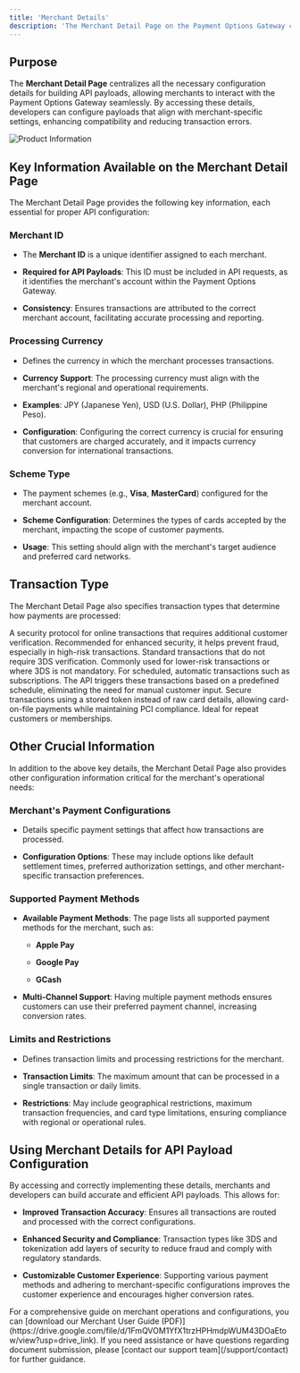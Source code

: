 ```yaml
---
title: 'Merchant Details'
description: 'The Merchant Detail Page on the Payment Options Gateway contains all the essential information required to configure API payloads for transaction processing. This includes unique identifiers, currency preferences, scheme types, transaction types, and other critical details. Understanding these parameters helps ensure that transactions are processed accurately and securely.'
---
```


## **Purpose**

The **Merchant Detail Page** centralizes all the necessary configuration details for building API payloads, allowing merchants to interact with the Payment Options Gateway seamlessly. By accessing these details, developers can configure payloads that align with merchant-specific settings, enhancing compatibility and reducing transaction errors.

![Product Information](/images/flows-productinfo.svg)

## **Key Information Available on the Merchant Detail Page**

The Merchant Detail Page provides the following key information, each essential for proper API configuration:

### **Merchant ID**

* The **Merchant ID** is a unique identifier assigned to each merchant.

* **Required for API Payloads**: This ID must be included in API requests, as it identifies the merchant's account within the Payment Options Gateway.

* **Consistency**: Ensures transactions are attributed to the correct merchant account, facilitating accurate processing and reporting.

### **Processing Currency**

* Defines the currency in which the merchant processes transactions.

* **Currency Support**: The processing currency must align with the merchant's regional and operational requirements.

* **Examples**: JPY (Japanese Yen), USD (U.S. Dollar), PHP (Philippine Peso).

* **Configuration**: Configuring the correct currency is crucial for ensuring that customers are charged accurately, and it impacts currency conversion for international transactions.

### **Scheme Type**

* The payment schemes (e.g., **Visa**, **MasterCard**) configured for the merchant account.

* **Scheme Configuration**: Determines the types of cards accepted by the merchant, impacting the scope of customer payments.

* **Usage**: This setting should align with the merchant's target audience and preferred card networks.

## **Transaction Type**

The Merchant Detail Page also specifies transaction types that determine how payments are processed:

<CardGroup>
  <Card title="3DS (3D Secure)" icon="shield-check">
    A security protocol for online transactions that requires additional customer verification. Recommended for enhanced security, it helps prevent fraud, especially in high-risk transactions.
  </Card>

  <Card title="Non-3DS" icon="lock-open">
    Standard transactions that do not require 3DS verification. Commonly used for lower-risk transactions or where 3DS is not mandatory.
  </Card>

  <Card title="Recurring" icon="calendar">
    For scheduled, automatic transactions such as subscriptions. The API triggers these transactions based on a predefined schedule, eliminating the need for manual customer input.
  </Card>

  <Card title="Tokenized" icon="key">
    Secure transactions using a stored token instead of raw card details, allowing card-on-file payments while maintaining PCI compliance. Ideal for repeat customers or memberships.
  </Card>
</CardGroup>

## **Other Crucial Information**

In addition to the above key details, the Merchant Detail Page also provides other configuration information critical for the merchant's operational needs:

### **Merchant's Payment Configurations**

* Details specific payment settings that affect how transactions are processed.

* **Configuration Options**: These may include options like default settlement times, preferred authorization settings, and other merchant-specific transaction preferences.

### **Supported Payment Methods**

* **Available Payment Methods**: The page lists all supported payment methods for the merchant, such as:

  * **Apple Pay**

  * **Google Pay**

  * **GCash**

* **Multi-Channel Support**: Having multiple payment methods ensures customers can use their preferred payment channel, increasing conversion rates.

### **Limits and Restrictions**

* Defines transaction limits and processing restrictions for the merchant.

* **Transaction Limits**: The maximum amount that can be processed in a single transaction or daily limits.

* **Restrictions**: May include geographical restrictions, maximum transaction frequencies, and card type limitations, ensuring compliance with regional or operational rules.

## **Using Merchant Details for API Payload Configuration**

By accessing and correctly implementing these details, merchants and developers can build accurate and efficient API payloads. This allows for:

* **Improved Transaction Accuracy**: Ensures all transactions are routed and processed with the correct configurations.

* **Enhanced Security and Compliance**: Transaction types like 3DS and tokenization add layers of security to reduce fraud and comply with regulatory standards.

* **Customizable Customer Experience**: Supporting various payment methods and adhering to merchant-specific configurations improves the customer experience and encourages higher conversion rates.

<Card title="Download Complete Merchant User Guide" icon="file-pdf" href="https://drive.google.com/file/d/1FmQVOM1YfX1trzHPHmdpWUM43DOaEtow/view?usp=drive_link">
  For a comprehensive guide on merchant operations and configurations, you can [download our Merchant User Guide (PDF)](https://drive.google.com/file/d/1FmQVOM1YfX1trzHPHmdpWUM43DOaEtow/view?usp=drive_link).
</Card>

<Card title="Need Assistance?" icon="life-ring" href="/support/contact">
  If you need assistance or have questions regarding document submission, please [contact our support team](/support/contact) for further guidance.
</Card>